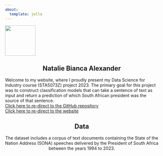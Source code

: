 ```yaml
---
about:
  template: jolla
---
```


<style>
.title {
  font-size: 30px;
  font-family: Arial, sans-serif; /* Change to a modern font */
  text-align: center; /* Center align text */
  color: grey;
}
</style>


![](images/profile.jpg){height=100 fig-align="center"}

##
<div style="text-align:center">
## Natalie Bianca Alexander
</div>
Welcome to my website, where I proudly present my Data Science for Industry course (STA5073Z) project 2023. The primary goal for this project was to construct classification models that can take a sentence of text as input and return a prediction of which South African president was the source of that sentence. 
<br>
[Click here to re-direct to the GitHub repository](https://github.com/NatalieAlexander/STA5073Z_Assignment1)
<br>
[Click here to re-direct to the website](https://nataliealexander.github.io/STA5073Z_Assignment1/)
<div style="text-align:center">
## Data
The dataset includes a corpus of text documents containing the State of the Nation Address (SONA) speeches delivered by the President of South Africa between the years 1994 to 2023. 
</div>